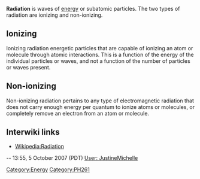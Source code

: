 '''Radiation''' is waves of [[energy]] or subatomic particles. The two types of radiation are ionizing and non-ionizing. 
==Ionizing==
Ionizing radiation energetic particles that are capable of ionizing an atom or molecule through atomic interactions. This is a function of the energy of the individual particles or waves, and not a function of the number of particles or waves present.

==Non-ionizing==

Non-ionizing radiation pertains to  any type of electromagnetic radiation that does not carry enough energy per quantum to ionize atoms or molecules, or completely remove an electron from an atom or molecule. 

== Interwiki links ==

* [[Wikipedia:Radiation]]

[[Category:Energy]]
[[Category:PH261]]
{{stub}}
-- 13:55, 5 October 2007 (PDT) [[User: JustineMichelle]]
